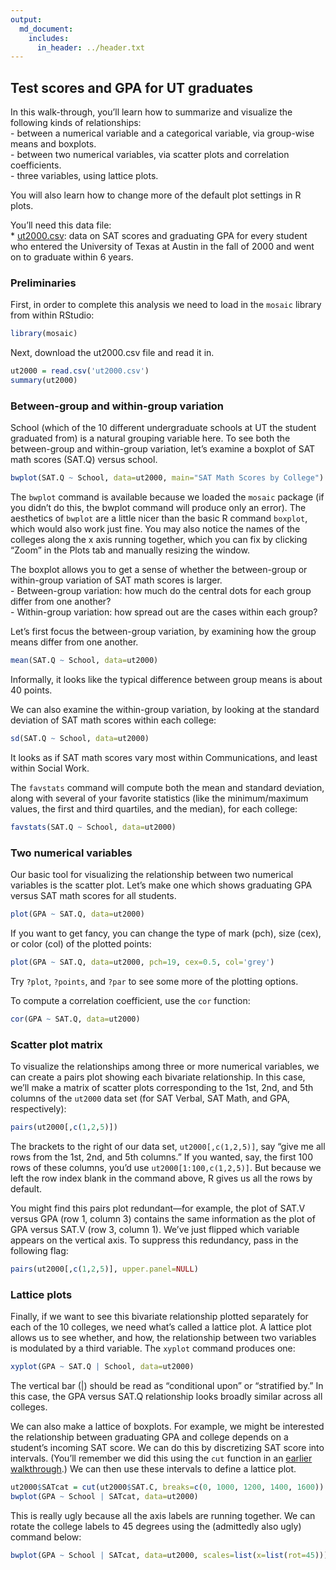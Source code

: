 ```yaml
---
output:
  md_document:
    includes:
      in_header: ../header.txt
---
```


## Test scores and GPA for UT graduates

In this walk-through, you'll learn how to summarize and visualize the following kinds of relationships:   
- between a numerical variable and a categorical variable, via group-wise means and boxplots.  
- between two numerical variables, via scatter plots and correlation coefficients.   
- three variables, using lattice plots.  

You will also learn how to change more of the default plot settings in R plots.

You'll need this data file:  
* [ut2000.csv](ut2000.csv): data on SAT scores and graduating GPA for every student who entered the University of Texas at Austin in the fall of 2000 and went on to graduate within 6 years.

### Preliminaries

First, in order to complete this analysis we need to load in the `mosaic` library from within RStudio:  
```r
library(mosaic)
```

Next, download the ut2000.csv file and read it in.
```r
ut2000 = read.csv('ut2000.csv')
summary(ut2000)
```

### Between-group and within-group variation

School (which of the 10 different undergraduate schools at UT the student graduated from) is a natural grouping variable here.  To see both the between-group and within-group variation, let's examine a boxplot of SAT math scores (SAT.Q) versus school.
```r
bwplot(SAT.Q ~ School, data=ut2000, main="SAT Math Scores by College")
```

The `bwplot` command is available because we loaded the `mosaic` package (if you didn't do this, the bwplot command will produce only an error). The aesthetics of `bwplot` are a little nicer than the basic R command `boxplot`, which would also work just fine.  You may also notice the names of the colleges along the x axis running together, which you can fix by clicking "Zoom" in the Plots tab and manually resizing the window.

The boxplot allows you to get a sense of whether the between-group or within-group variation of SAT math scores is larger.  
- Between-group variation: how much do the central dots for each group differ from one another?  
- Within-group variation: how spread out are the cases within each group?  

Let's first focus the between-group variation, by examining how the group means differ from one another.
```r
mean(SAT.Q ~ School, data=ut2000)
```
Informally, it looks like the typical difference between group means is about 40 points.

We can also examine the within-group variation, by looking at the standard deviation of SAT math scores within each college:
```r
sd(SAT.Q ~ School, data=ut2000)
```
It looks as if SAT math scores vary most within Communications, and least within Social Work.  

The `favstats` command will compute both the mean and standard deviation, along with several of your favorite statistics (like the minimum/maximum values, the first and third quartiles, and the median), for each college:
```r
favstats(SAT.Q ~ School, data=ut2000)
```


### Two numerical variables  

Our basic tool for visualizing the relationship between two numerical variables is the scatter plot.  Let's make one which shows graduating GPA versus SAT math scores for all students.
```r
plot(GPA ~ SAT.Q, data=ut2000)
```

If you want to get fancy, you can change the type of mark (pch), size (cex), or color (col) of the plotted points:
```r
plot(GPA ~ SAT.Q, data=ut2000, pch=19, cex=0.5, col='grey')
```
Try `?plot`, `?points`, and `?par` to see some more of the plotting options.

To compute a correlation coefficient, use the `cor` function:
```r
cor(GPA ~ SAT.Q, data=ut2000)
```

### Scatter plot matrix 

To visualize the relationships among three or more numerical variables, we can create a pairs plot showing each bivariate relationship.  In this case, we'll make a matrix of scatter plots corresponding to the 1st, 2nd, and 5th columns of the `ut2000` data set (for SAT Verbal, SAT Math, and GPA, respectively):
```r
pairs(ut2000[,c(1,2,5)])
```
The brackets to the right of our data set, `ut2000[,c(1,2,5)]`, say "give me all rows from the 1st, 2nd, and 5th columns."  If you wanted, say, the first 100 rows of these columns, you'd use `ut2000[1:100,c(1,2,5)]`.  But because we left the row index blank in the command above, R gives us all the rows by default.

You might find this pairs plot redundant---for example, the plot of SAT.V versus GPA (row 1, column 3) contains the same information as the plot of GPA versus SAT.V (row 3, column 1).  We've just flipped which variable appears on the vertical axis. To suppress this redundancy, pass in the following flag:
```r
pairs(ut2000[,c(1,2,5)], upper.panel=NULL)
```


### Lattice plots  

Finally, if we want to see this bivariate relationship plotted separately for each of the 10 colleges, we need what's called a lattice plot.  A lattice plot allows us to see whether, and how, the relationship between two variables is modulated by a third variable.  The `xyplot` command produces one:
```r
xyplot(GPA ~ SAT.Q | School, data=ut2000)
```
The vertical bar (|) should be read as "conditional upon" or "stratified by."    In this case, the GPA versus SAT.Q relationship looks broadly similar across all colleges.

We can also make a lattice of boxplots.  For example, we might be interested the relationship between graduating GPA and college depends on a student's incoming SAT score.  We can do this by discretizing SAT score into intervals.  (You'll remember we did this using the `cut` function in an [earlier walkthrough](http://jgscott.github.io/teaching/r/titanic/titanic.html).)  We can then use these intervals to define a lattice plot.  

```r
ut2000$SATcat = cut(ut2000$SAT.C, breaks=c(0, 1000, 1200, 1400, 1600))
bwplot(GPA ~ School | SATcat, data=ut2000)
```

This is really ugly because all the axis labels are running together.  We can rotate the college labels to 45 degrees using the (admittedly also ugly) command below:
```r
bwplot(GPA ~ School | SATcat, data=ut2000, scales=list(x=list(rot=45)))
```
